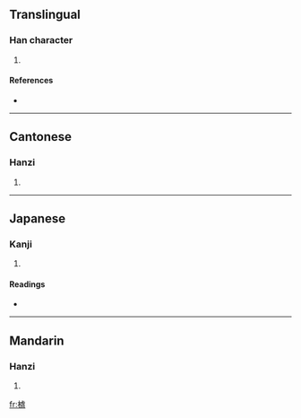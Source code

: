 ==Translingual==

===Han character===
{{Han char|rn=75|rad=木|as=11|sn=15|four=4191<sub>7</sub>|canj=木卜心一 (DYPM)}}

# {{defn|Han|sort=木11}}

====References====
* {{Han ref|kx=0550.190|dkj=15449|dj=0938.110|hdz=21278.110|uh=6A1D|ud=27165|bh=E5D7|bd=58839}}

----

==Cantonese==

===Hanzi===
{{yue-hanzi|jyut=|y=ja1}}

# {{defn|Cantonese}}

----

==Japanese==

===Kanji===
{{ja-kanji|grade=|rs=木11}}

# {{defn|Japanese}}

====Readings====
* {{ja-readings|on=[[さ]] (sa), [[しゃ]] (sha)|kun=[[こぼけ]] (koboke)}}

----

==Mandarin==

===Hanzi===
{{cmn-hanzi|pin=[[zhā]] ([[zha1]])|wg=cha<sup>1</sup>}}

# {{defn|Mandarin}}

[[fr:樝]]